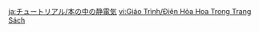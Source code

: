 {{Tutorial
|title    = Sparks Amongst the Pages
|about    = Sparks Amongst the Pages
|image1   = Tutorial Lisa 1.png
|text1    = When {{Color|help|Pyro}} comes into contact with {{Color|help|Electro}}, an {{Color|help|Overloaded explosion}} will be triggered.
|image2   = Tutorial Lisa 2.png
|text2    = Use {{Color|help|Electro}} skills to trigger {{Color|help|Overloaded explosions}} on Pyro Slimes and extinguish them.
|image3   = Tutorial Lisa 3.png
|text3    = When {{Color|help|Hydro}} comes into contact with {{Color|help|Electro}}, {{Color|help|Electro-Charged}} will be triggered.
|image4   = Tutorial Lisa 4.png
|text4    = {{Color|help|Electro-Charged}} opponents may cause Electro damage to nearby {{Color|help|Wet}} opponents, dealing significant Electro DMG.
|image5   = Tutorial Lisa 5.png
|text5    = Lisa's Elemental Burst {{Color|help|Lightning Rose}} automatically deals damage to opponents in a wide area.
|image6   = Tutorial Lisa 6.png
|text6    = Utilize {{Color|help|Electro-Charged}} to give Lisa an advantage near water.
|image7   = Tutorial Lisa 7.png
|text7    = Lisa's {{Color|help|Elemental Skill}} can be unleashed by {{Control|tapping|pressing|pressing}}, or charged by {{Color|help|holding}}.
|image8   = Tutorial Lisa 8.png
|text8    = When the skill is fully charged, releasing it unleashes an area attack, dealing massive Electro DMG.
}}
<noinclude>
<!-- interwikis -->
[[ja:チュートリアル/本の中の静電気]]
[[vi:Giáo Trình/Điện Hỏa Hoa Trong Trang Sách]]
</noinclude>